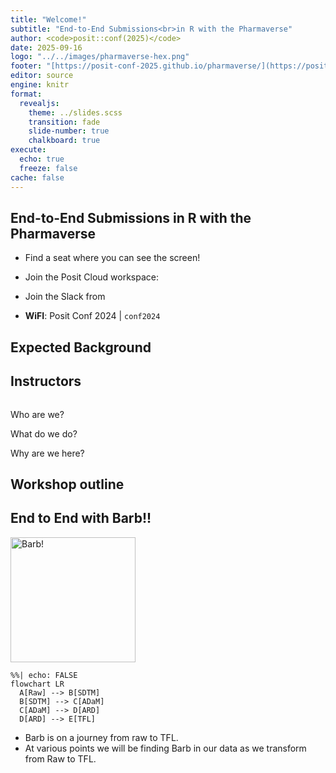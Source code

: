 ```yaml
---
title: "Welcome!"
subtitle: "End-to-End Submissions<br>in R with the Pharmaverse"
author: <code>posit::conf(2025)</code>
date: 2025-09-16
logo: "../../images/pharmaverse-hex.png"
footer: "[https://posit-conf-2025.github.io/pharmaverse/](https://posit-conf-2025.github.io/pharmaverse/)" 
editor: source
engine: knitr
format: 
  revealjs: 
    theme: ../slides.scss
    transition: fade
    slide-number: true
    chalkboard: true
execute:
  echo: true
  freeze: false
cache: false
--- 
```


## End-to-End Submissions in R with the Pharmaverse

* Find a seat where you can see the screen!

<!-- TODO: Add link to posit cloud -->
* Join the Posit Cloud workspace: 

<!-- TODO: Add link to Slack channel -->
* Join the Slack from 

<!-- TODO: UPDATE WITH WIFI INFORMATION! -->
* **WiFI**: Posit Conf 2024 | `conf2024`


## Expected Background

<!-- TOOD: Add info about attendees baseline knowledge -->

## Instructors

<!-- TODO: Update this -->
:::: {.columns}

::: {.column}
 
:::
::: {.column}

:::

::::

Who are we? 

What do we do? 

Why are we here? 

## Workshop outline

## End to End with Barb!!

<div style="text-align: left;"> <img src="barb.png" alt="Barb!" style="width: 200px;"/> </div>
 
```mermaid
%%| echo: FALSE
flowchart LR
  A[Raw] --> B[SDTM]
  B[SDTM] --> C[ADaM]
  C[ADaM] --> D[ARD]
  D[ARD] --> E[TFL]
```

* Barb is on a journey from raw to TFL.
* At various points we will be finding Barb in our data as we transform from Raw to TFL.




